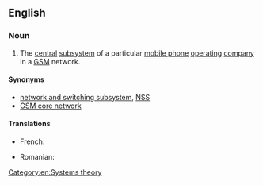 {{also|network-subsystem}}
==English==

===Noun===
{{en-noun|sg=[[network]] [[subsystem]]}}

# {{telecommunications}} The [[central]] [[subsystem]] of a particular [[mobile phone]] [[operating]] [[company]] in a [[GSM]] network.

====Synonyms====
* [[network and switching subsystem]], [[NSS]]
* [[GSM core network]]

====Translations====
{{trans-top|subsystem in a GSM network}}
* French: {{t-|fr|sous-système réseau}}
{{trans-mid}}
* Romanian: {{t-|ro|subsistem de rețea}}
{{trans-bottom}}

[[Category:en:Systems theory]]